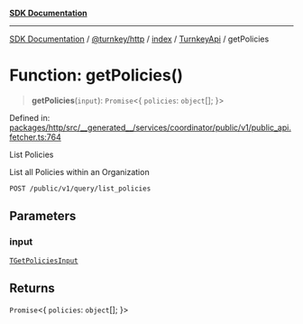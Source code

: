 [**SDK Documentation**](../../../../../../README.mdx)

***

[SDK Documentation](../../../../../../packages.mdx) / [@turnkey/http](../../../../README.mdx) / [index](../../../README.mdx) / [TurnkeyApi](../README.mdx) / getPolicies

# Function: getPolicies()

> **getPolicies**(`input`): `Promise`\<\{ `policies`: `object`[]; \}\>

Defined in: [packages/http/src/\_\_generated\_\_/services/coordinator/public/v1/public\_api.fetcher.ts:764](https://github.com/tkhq/sdk/blob/3a88af7d1d927c6022706911d6af0f92f1440e00/packages/http/src/__generated__/services/coordinator/public/v1/public_api.fetcher.ts#L764)

List Policies

List all Policies within an Organization

`POST /public/v1/query/list_policies`

## Parameters

### input

[`TGetPoliciesInput`](../type-aliases/TGetPoliciesInput.mdx)

## Returns

`Promise`\<\{ `policies`: `object`[]; \}\>

